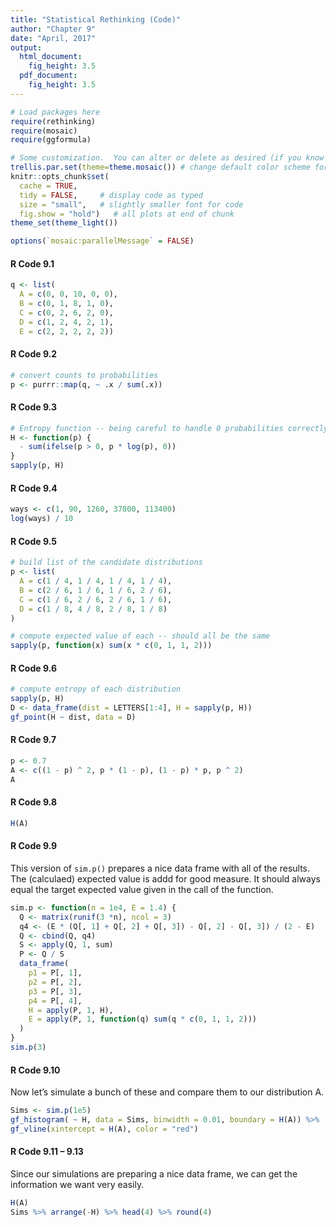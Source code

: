```yaml
---
title: "Statistical Rethinking (Code)"
author: "Chapter 9"
date: "April, 2017"
output:
  html_document: 
    fig_height: 3.5
  pdf_document: 
    fig_height: 3.5
---
```


```r
# Load packages here 
require(rethinking)
require(mosaic)   
require(ggformula)

# Some customization.  You can alter or delete as desired (if you know what you are doing).
trellis.par.set(theme=theme.mosaic()) # change default color scheme for lattice
knitr::opts_chunk$set(
  cache = TRUE,
  tidy = FALSE,     # display code as typed
  size = "small",   # slightly smaller font for code
  fig.show = "hold")   # all plots at end of chunk
theme_set(theme_light())

options(`mosaic:parallelMessage` = FALSE)
```


#### R Code 9.1

```r
q <- list(
  A = c(0, 0, 10, 0, 0),
  B = c(0, 1, 8, 1, 0),
  C = c(0, 2, 6, 2, 0),
  D = c(1, 2, 4, 2, 1),
  E = c(2, 2, 2, 2, 2))
```


#### R Code 9.2

```r
# convert counts to probabilities
p <- purrr::map(q, ~ .x / sum(.x))
```

#### R Code 9.3

```r
# Entropy function -- being careful to handle 0 probabilities correctly
H <- function(p) {
  - sum(ifelse(p > 0, p * log(p), 0))
}
sapply(p, H)
```

#### R Code 9.4

```r
ways <- c(1, 90, 1260, 37800, 113400)
log(ways) / 10
```

#### R Code 9.5

```r
# build list of the candidate distributions
p <- list(
  A = c(1 / 4, 1 / 4, 1 / 4, 1 / 4),
  B = c(2 / 6, 1 / 6, 1 / 6, 2 / 6),
  C = c(1 / 6, 2 / 6, 2 / 6, 1 / 6),
  D = c(1 / 8, 4 / 8, 2 / 8, 1 / 8)
)

# compute expected value of each -- should all be the same
sapply(p, function(x) sum(x * c(0, 1, 1, 2)))
```

#### R Code 9.6

```r
# compute entropy of each distribution
sapply(p, H)
D <- data_frame(dist = LETTERS[1:4], H = sapply(p, H))
gf_point(H ~ dist, data = D) 
```

#### R Code 9.7

```r
p <- 0.7
A <- c((1 - p) ^ 2, p * (1 - p), (1 - p) * p, p ^ 2)
A
```

#### R Code 9.8

```r
H(A)
```

#### R Code 9.9

This version of `sim.p()` prepares a nice data frame with all of the results.
The (calculaed) expected value is addd for good measure.  It should always 
equal the target expected value given in the call of the function.

```r
sim.p <- function(n = 1e4, E = 1.4) {
  Q <- matrix(runif(3 *n), ncol = 3) 
  q4 <- (E * (Q[, 1] + Q[, 2] + Q[, 3]) - Q[, 2] - Q[, 3]) / (2 - E)
  Q <- cbind(Q, q4)
  S <- apply(Q, 1, sum)
  P <- Q / S
  data_frame(
    p1 = P[, 1], 
    p2 = P[, 2],
    p3 = P[, 3],
    p4 = P[, 4],
    H = apply(P, 1, H),
    E = apply(P, 1, function(q) sum(q * c(0, 1, 1, 2)))
  )
}
sim.p(3)
```

#### R Code 9.10

Now let's simulate a bunch of these and compare them to our distribution A.

```r
Sims <- sim.p(1e5)
gf_histogram( ~ H, data = Sims, binwidth = 0.01, boundary = H(A)) %>% 
gf_vline(xintercept = H(A), color = "red")
```


#### R Code 9.11 -- 9.13

Since our simulations are preparing a nice data frame, we can 
get the information we want very easily.

```r
H(A)
Sims %>% arrange(-H) %>% head(4) %>% round(4)
```
